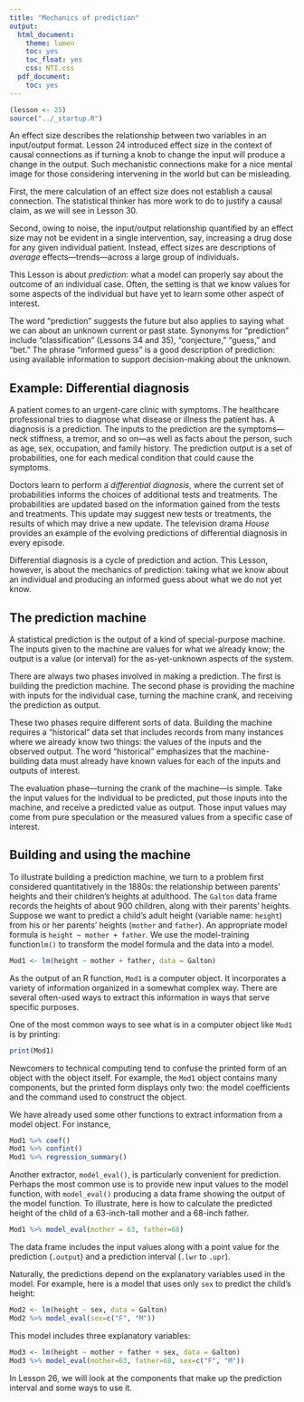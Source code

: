 ```yaml
---
title: "Mechanics of prediction"
output:
  html_document:
    theme: lumen
    toc: yes
    toc_float: yes
    css: NTI.css
  pdf_document:
    toc: yes
---
```


```r
(lesson <- 25)
source("../_startup.R")
```

An effect size describes the relationship between two variables in an input/output format. Lesson 24 introduced effect size in the context of causal connections as if turning a knob to change the input will produce a change in the output. Such mechanistic connections make for a nice mental image for those considering intervening in the world but can be misleading. 

First, the mere calculation of an effect size does not establish a causal connection. The statistical thinker has more work to do to justify a causal claim, as we will see in Lesson 30. 

Second, owing to noise, the input/output relationship quantified by an effect size may not be evident in a single intervention, say, increasing a drug dose for any given individual patient. Instead, effect sizes are descriptions of *average* effects---trends---across a large group of individuals. 

This Lesson is about *prediction*: what a model can properly say about the outcome of an individual case. Often, the setting is that we know values for some aspects of the individual but have yet to learn some other aspect of interest. 

The word "prediction" suggests the future but also applies to saying what we can about an unknown current or past state. Synonyms for "prediction" include "classification" (Lessons 34 and 35), "conjecture," "guess," and "bet." The phrase "informed guess" is a good description of prediction: using available information to support decision-making about the unknown.

::: {.callout-note}
## Example: Differential diagnosis

A patient comes to an urgent-care clinic with symptoms. The healthcare professional tries to diagnose what disease or illness the patient has. A diagnosis is a prediction. The inputs to the prediction are the symptoms---neck stiffness, a tremor, and so on---as well as facts about the person, such as age, sex, occupation, and family history. The prediction output is a set of probabilities, one for each medical condition that could cause the symptoms. 

Doctors learn to perform a *differential diagnosis*, where the current set of probabilities informs the choices of additional tests and treatments. The probabilities are updated based on the information gained from the tests and treatments. This update may suggest new tests or treatments, the results of which may drive a new update. The television drama *House* provides an example of the evolving predictions of differential diagnosis in every episode.
:::

Differential diagnosis is a cycle of prediction and action. This Lesson, however, is about the mechanics of prediction: taking what we know about an individual and producing an informed guess about what we do not yet know.

## The prediction machine

A statistical prediction is the output of a kind of special-purpose machine. The inputs given to the machine are values for what we already know; the output is a value (or interval) for the as-yet-unknown aspects of the system. 

There are always two phases involved in making a prediction. The first is building the prediction machine. The second phase is providing the machine with inputs for the individual case, turning the machine crank, and receiving the prediction as output.

These two phases require different sorts of data. Building the machine requires a "historical" data set that includes records from many instances where we already know two things: the values of the inputs and the observed output. The word "historical" emphasizes that the machine-building data must already have known values for each of the inputs and outputs of interest.

The evaluation phase---turning the crank of the machine---is simple. Take the input values for the individual to be predicted, put those inputs into the machine, and receive a predicted value as output. Those input values may come from pure speculation or the measured values from a specific case of interest.

## Building and using the machine

To illustrate building a prediction machine, we turn to a problem first considered quantitatively in the 1880s: the relationship between parents' heights and their children's heights at adulthood. The `Galton` data frame records the heights of about 900 children, along with their parents' heights.  Suppose we want to predict a child's adult height (variable name: `height`) from his or her parents' heights (`mother` and `father`). An appropriate model formula is `height ~ mother + father`. We use the model-training function`lm()` to transform the model formula and the data into a model.

```r
Mod1 <- lm(height ~ mother + father, data = Galton)
```
As the output of an R function, `Mod1` is a computer object. It incorporates a variety of information organized in a somewhat complex way. There are several often-used ways to extract this information in ways that serve specific purposes.

One of the most common ways to see what is in a computer object like `Mod1` is by printing:

```r
print(Mod1)
``` 
Newcomers to technical computing tend to confuse the printed form of an object with the object itself. For example, the `Mod1` object contains many components, but the printed form displays only two: the model coefficients and the command used to construct the object. 

We have already used some other functions to extract information from a model object. For instance,

```r
Mod1 %>% coef()
Mod1 %>% confint()
Mod1 %>% regression_summary()
```

Another extractor, `model_eval()`, is particularly convenient for prediction. Perhaps the most common use is to provide new input values to the model function, with `model_eval()` producing a data frame showing the output of the model function. To illustrate, here is how to calculate the predicted height of the child of a 63-inch-tall mother and a 68-inch father.

```r
Mod1 %>% model_eval(mother = 63, father=68)
```
The data frame includes the input values along with a point value for the prediction (`.output`) and a prediction interval (`.lwr` to `.upr`).

Naturally, the predictions depend on the explanatory variables used in the model. For example, here is a model that uses only `sex` to predict the child's height:

```r
Mod2 <- lm(height ~ sex, data = Galton)
Mod2 %>% model_eval(sex=c("F", "M"))
```

This model includes three explanatory variables:

```r
Mod3 <- lm(height ~ mother + father + sex, data = Galton)
Mod3 %>% model_eval(mother=63, father=68, sex=c("F", "M"))
```

In Lesson 26, we will look at the components that make up the prediction interval and some ways to use it.
